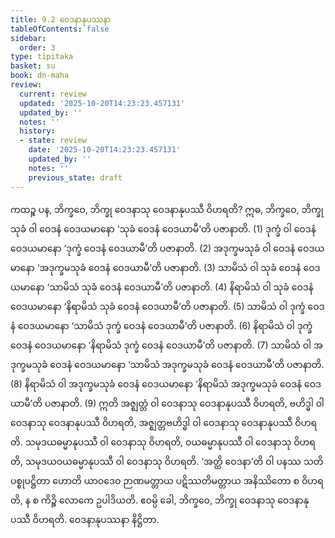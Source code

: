 ```yaml
---
title: 9.2 ဝေဒနာနုပဿနာ
tableOfContents: false
sidebar:
  order: 3
type: tipitaka
basket: su
book: dn-maha
review:
  current: review
  updated: '2025-10-20T14:23:23.457131'
  updated_by: ''
  notes: ''
  history:
  - state: review
    date: '2025-10-20T14:23:23.457131'
    updated_by: ''
    notes: ''
    previous_state: draft
---
```



<DynamicBreadcrumb />


<ReviewStatus review={frontmatter.review} showDetails={true} />

<HypothesisAnnotation frontmatter={frontmatter} />

<Division number="380" book="dn-maha" e="ch" v="7" p="236">

<Paragraph number="977" book="dn-maha">
ကထဉ္စ ပန, ဘိက္ခဝေ, ဘိက္ခု ဝေဒနာသု ဝေဒနာနုပဿီ ဝိဟရတိ? ဣဓ, ဘိက္ခဝေ, ဘိက္ခု သုခံ ဝါ ဝေဒနံ ဝေဒယမာနော ‘သုခံ ဝေဒနံ ဝေဒယာမီ’တိ ပဇာနာတိ. (1)
</Paragraph>

<Paragraph number="978" book="dn-maha">
ဒုက္ခံ ဝါ ဝေဒနံ ဝေဒယမာနော ‘ဒုက္ခံ ဝေဒနံ ဝေဒယာမီ’တိ ပဇာနာတိ. (2)
</Paragraph>

<Paragraph number="979" book="dn-maha">
အဒုက္ခမသုခံ ဝါ ဝေဒနံ ဝေဒယမာနော ‘အဒုက္ခမသုခံ ဝေဒနံ ဝေဒယာမီ’တိ ပဇာနာတိ. (3)
</Paragraph>

<Paragraph number="980" book="dn-maha">
သာမိသံ ဝါ သုခံ ဝေဒနံ ဝေဒယမာနော ‘သာမိသံ သုခံ ဝေဒနံ ဝေဒယာမီ’တိ ပဇာနာတိ. (4)
</Paragraph>

<Paragraph number="981" book="dn-maha">
နိရာမိသံ ဝါ သုခံ ဝေဒနံ ဝေဒယမာနော ‘နိရာမိသံ သုခံ ဝေဒနံ ဝေဒယာမီ’တိ ပဇာနာတိ. (5)
</Paragraph>

<Paragraph number="982" book="dn-maha">
သာမိသံ ဝါ ဒုက္ခံ ဝေဒနံ ဝေဒယမာနော ‘သာမိသံ ဒုက္ခံ ဝေဒနံ ဝေဒယာမီ’တိ ပဇာနာတိ. (6)
</Paragraph>

<Paragraph number="983" book="dn-maha">
နိရာမိသံ ဝါ ဒုက္ခံ ဝေဒနံ ဝေဒယမာနော ‘နိရာမိသံ ဒုက္ခံ ဝေဒနံ ဝေဒယာမီ’တိ ပဇာနာတိ. (7)
</Paragraph>

<Paragraph number="984" book="dn-maha">
သာမိသံ ဝါ အဒုက္ခမသုခံ ဝေဒနံ ဝေဒယမာနော ‘သာမိသံ အဒုက္ခမသုခံ ဝေဒနံ ဝေဒယာမီ’တိ ပဇာနာတိ. (8)
</Paragraph>

<Paragraph number="985" book="dn-maha">
နိရာမိသံ ဝါ အဒုက္ခမသုခံ ဝေဒနံ ဝေဒယမာနော ‘နိရာမိသံ အဒုက္ခမသုခံ ဝေဒနံ ဝေဒယာမီ’တိ ပဇာနာတိ. (9)
</Paragraph>

<Paragraph number="986" book="dn-maha">
ဣတိ အဇ္ဈတ္တံ ဝါ ဝေဒနာသု ဝေဒနာနုပဿီ ဝိဟရတိ, ဗဟိဒ္ဓါ ဝါ ဝေဒနာသု ဝေဒနာနုပဿီ ဝိဟရတိ, အဇ္ဈတ္တဗဟိဒ္ဓါ ဝါ ဝေဒနာသု ဝေဒနာနုပဿီ ဝိဟရတိ. သမုဒယဓမ္မာနုပဿီ ဝါ ဝေဒနာသု ဝိဟရတိ, ဝယဓမ္မာနုပဿီ ဝါ ဝေဒနာသု ဝိဟရတိ, သမုဒယဝယဓမ္မာနုပဿီ ဝါ ဝေဒနာသု ဝိဟရတိ. ‘အတ္ထိ ဝေဒနာ’တိ ဝါ ပနဿ သတိ ပစ္စုပဋ္ဌိတာ ဟောတိ ယာဝဒေဝ ဉာဏမတ္တာယ ပဋိဿတိမတ္တာယ အနိဿိတော စ ဝိဟရတိ, န စ ကိဉ္စိ လောကေ ဥပါဒိယတိ. ဧဝမ္ပိ ခေါ, ဘိက္ခဝေ, ဘိက္ခု ဝေဒနာသု ဝေဒနာနုပဿီ ဝိဟရတိ.

</Paragraph>
</Division>

<Paragraph number="987" type="center" book="dn-maha">
ဝေဒနာနုပဿနာ နိဋ္ဌိတာ.
</Paragraph>